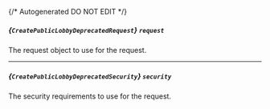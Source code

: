 {/* Autogenerated DO NOT EDIT  */}

##### *{`CreatePublicLobbyDeprecatedRequest`}* `request`
The request object to use for the request.
<Collapsible openLabel={Labels.showProperties} closeLabel={Labels.hideProperties}>
    <CreatePublicLobbyDeprecatedRequest/>
</Collapsible>

---
##### *{`CreatePublicLobbyDeprecatedSecurity`}* `security`
The security requirements to use for the request.
<Collapsible openLabel={Labels.showProperties} closeLabel={Labels.hideProperties}>
    <CreatePublicLobbyDeprecatedSecurity/>
</Collapsible>


